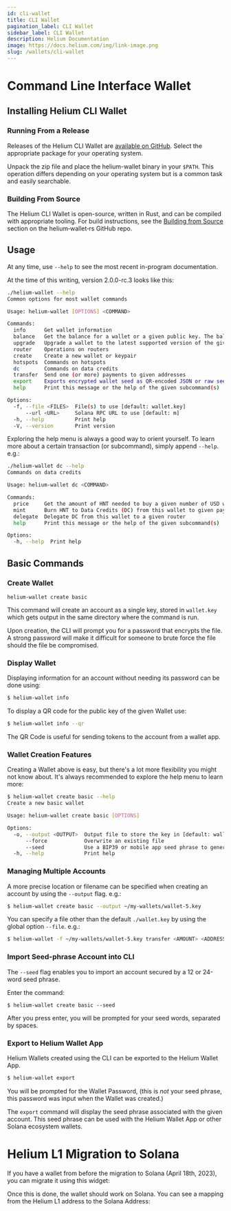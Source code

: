 ```yaml
---
id: cli-wallet
title: CLI Wallet
pagination_label: CLI Wallet
sidebar_label: CLI Wallet
description: Helium Documentation
image: https://docs.helium.com/img/link-image.png
slug: /wallets/cli-wallet
---
```



# Command Line Interface Wallet

## Installing Helium CLI Wallet

### Running From a Release

Releases of the Helium CLI Wallet are
[available on GitHub](https://github.com/helium/helium-wallet-rs/releases). Select the appropriate
package for your operating system.

Unpack the zip file and place the helium-wallet binary in your `$PATH`. This operation differs
depending on your operating system but is a common task and easily searchable.

### Building From Source

The Helium CLI Wallet is open-source, written in Rust, and can be compiled with appropriate tooling.
For build instructions, see the
[Building from Source](https://github.com/helium/helium-wallet-rs#building-from-source) section on
the helium‑wallet‑rs GitHub repo.

## Usage

At any time, use `--help` to see the most recent in-program documentation.

At the time of this writing, version 2.0.0-rc.3 looks like this:

```sh
./helium-wallet --help
Common options for most wallet commands

Usage: helium-wallet [OPTIONS] <COMMAND>

Commands:
  info      Get wallet information
  balance   Get the balance for a wallet or a given public key. The balance is given for each of the Helium related holdings of a given Solana address
  upgrade   Upgrade a wallet to the latest supported version of the given format. The same password is used to decrypt the old and encrypt the new wallet
  router    Operations on routers
  create    Create a new wallet or keypair
  hotspots  Commands on hotspots
  dc        Commands on data credits
  transfer  Send one (or more) payments to given addresses
  export    Exports encrypted wallet seed as QR-encoded JSON or raw seed via stdout
  help      Print this message or the help of the given subcommand(s)

Options:
  -f, --file <FILES>  File(s) to use [default: wallet.key]
      --url <URL>     Solana RPC URL to use [default: m]
  -h, --help          Print help
  -V, --version       Print version
```

Exploring the help menu is always a good way to orient yourself. To learn more about a certain
transaction (or subcommand), simply append `--help`. e.g.:

```sh
./helium-wallet dc --help
Commands on data credits

Usage: helium-wallet dc <COMMAND>

Commands:
  price     Get the amount of HNT needed to buy a given number of USD worth of Data Credits
  mint      Burn HNT to Data Credits (DC) from this wallet to given payees wallet
  delegate  Delegate DC from this wallet to a given router
  help      Print this message or the help of the given subcommand(s)

Options:
  -h, --help  Print help
```

## Basic Commands

### Create Wallet

`helium-wallet create basic`

This command will create an account as a single key, stored in `wallet.key` which gets output in the
same directory where the command is run.

Upon creation, the CLI will prompt you for a password that encrypts the file. A strong password will
make it difficult for someone to brute force the file should the file be compromised.

### Display Wallet

Displaying information for an account without needing its password can be done using:

```bash
$ helium-wallet info
```

To display a QR code for the public key of the given Wallet use:

```bash
$ helium-wallet info --qr
```

The QR Code is useful for sending tokens to the account from a wallet app.

### Wallet Creation Features

Creating a Wallet above is easy, but there's a lot more flexibility you might not know about. It's
always recommended to explore the help menu to learn more:

```bash
$ helium-wallet create basic --help
Create a new basic wallet

Usage: helium-wallet create basic [OPTIONS]

Options:
  -o, --output <OUTPUT>  Output file to store the key in [default: wallet.key]
      --force            Overwrite an existing file
      --seed             Use a BIP39 or mobile app seed phrase to generate the wallet keys
  -h, --help             Print help
```

### Managing Multiple Accounts

A more precise location or filename can be specified when creating an account by using the
`--output` flag. e.g.:

```bash
$ helium-wallet create basic --output ~/my-wallets/wallet-5.key
```

You can specify a file other than the default `./wallet.key` by using the global option `--file`.
e.g.:

```bash
$ helium-wallet -f ~/my-wallets/wallet-5.key transfer <AMOUNT> <ADDRESS> <TOKEN>
```

### Import Seed-phrase Account into CLI

The `--seed` flag enables you to import an account secured by a 12 or 24-word seed phrase.

Enter the command:

```
$ helium-wallet create basic --seed
```

After you press enter, you will be prompted for your seed words, separated by spaces.

### Export to Helium Wallet App

Helium Wallets created using the CLI can be exported to the Helium Wallet App.

```bash
$ helium-wallet export
```

You will be prompted for the Wallet Password, (this is _not_ your seed phrase, this password was
input when the Wallet was created.)

The `export` command will display the seed phrase associated with the given account. This seed
phrase can be used with the Helium Wallet App or other Solana ecosystem wallets.

# Helium L1 Migration to Solana

If you have a wallet from before the migration to Solana (April 18th, 2023), you can migrate it using this widget:


<MigrateWallet />

Once this is done, the wallet should work on Solana. You can see a mapping from the Helium L1 address to the Solana Address:


<DisplayLegacyWallet />
